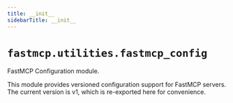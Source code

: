 ---
title: __init__
sidebarTitle: __init__
---

# `fastmcp.utilities.fastmcp_config`


FastMCP Configuration module.

This module provides versioned configuration support for FastMCP servers.
The current version is v1, which is re-exported here for convenience.

